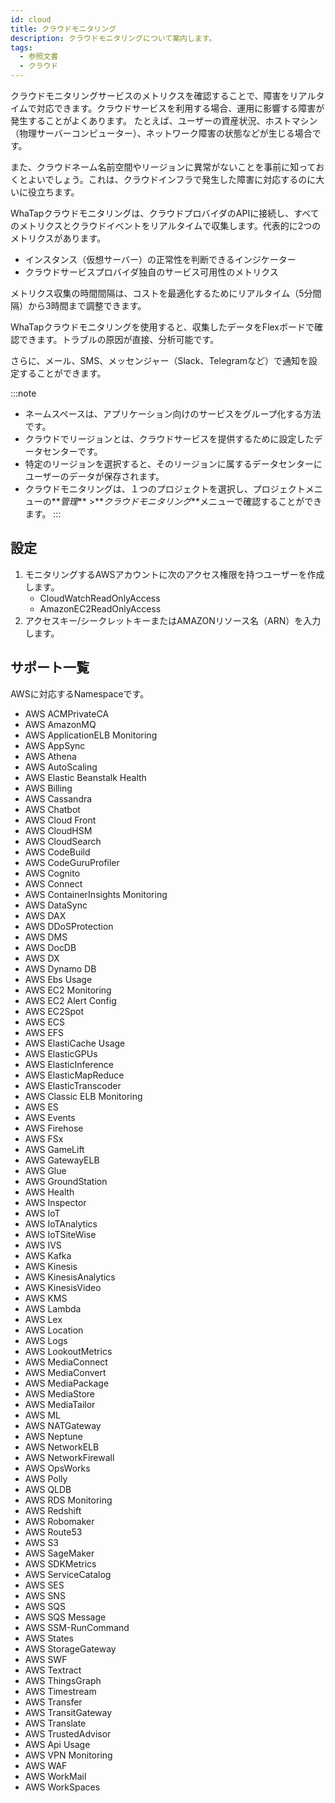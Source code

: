 ```yaml
---
id: cloud
title: クラウドモニタリング
description: クラウドモニタリングについて案内します。
tags:
  - 参照文書
  - クラウド
---
```


クラウドモニタリングサービスのメトリクスを確認することで、障害をリアルタイムで対応できます。クラウドサービスを利用する場合、運用に影響する障害が発生することがよくあります。 たとえば、ユーザーの資産状況、ホストマシン（物理サーバーコンピューター）、ネットワーク障害の状態などが生じる場合です。

また、クラウドネーム名前空間やリージョンに異常がないことを事前に知っておくとよいでしょう。これは、クラウドインフラで発生した障害に対応するのに大いに役立ちます。

WhaTapクラウドモニタリングは、クラウドプロバイダのAPIに接続し、すべてのメトリクスとクラウドイベントをリアルタイムで収集します。代表的に2つのメトリクスがあります。

-   インスタンス（仮想サーバー）の正常性を判断できるインジケーター
-   クラウドサービスプロバイダ独自のサービス可用性のメトリクス

メトリクス収集の時間間隔は、コストを最適化するためにリアルタイム（5分間隔）から3時間まで調整できます。

WhaTapクラウドモニタリングを使用すると、収集したデータをFlexボードで確認できます。トラブルの原因が直接、分析可能です。

さらに、メール、SMS、メッセンジャー（Slack、Telegramなど）で通知を設定することができます。

:::note 

-   ネームスペースは、アプリケーション向けのサービスをグループ化する方法です。
-   クラウドでリージョンとは、クラウドサービスを提供するために設定したデータセンターです。
-   特定のリージョンを選択すると、そのリージョンに属するデータセンターにユーザーのデータが保存されます。
-   クラウドモニタリングは、１つのプロジェクトを選択し、プロジェクトメニューの**_管理_** >**_クラウドモニタリング_**メニューで確認することができます。
  :::

## 設定

1.  モニタリングするAWSアカウントに次のアクセス権限を持つユーザーを作成します。
    -   CloudWatchReadOnlyAccess
    -   AmazonEC2ReadOnlyAccess
2.  アクセスキー/シークレットキーまたはAMAZONリソース名（ARN）を入力します。

## サポート一覧

AWSに対応するNamespaceです。

-   AWS ACMPrivateCA
-   AWS AmazonMQ
-   AWS ApplicationELB Monitoring
-   AWS AppSync
-   AWS Athena
-   AWS AutoScaling
-   AWS Elastic Beanstalk Health
-   AWS Billing
-   AWS Cassandra
-   AWS Chatbot
-   AWS Cloud Front
-   AWS CloudHSM
-   AWS CloudSearch
-   AWS CodeBuild
-   AWS CodeGuruProfiler
-   AWS Cognito
-   AWS Connect
-   AWS ContainerInsights Monitoring
-   AWS DataSync
-   AWS DAX
-   AWS DDoSProtection
-   AWS DMS
-   AWS DocDB
-   AWS DX
-   AWS Dynamo DB
-   AWS Ebs Usage
-   AWS EC2 Monitoring
-   AWS EC2 Alert Config
-   AWS EC2Spot
-   AWS ECS
-   AWS EFS
-   AWS ElastiCache Usage
-   AWS ElasticGPUs
-   AWS ElasticInference
-   AWS ElasticMapReduce
-   AWS ElasticTranscoder
-   AWS Classic ELB Monitoring
-   AWS ES
-   AWS Events
-   AWS Firehose
-   AWS FSx
-   AWS GameLift
-   AWS GatewayELB
-   AWS Glue
-   AWS GroundStation
-   AWS Health
-   AWS Inspector
-   AWS IoT
-   AWS IoTAnalytics
-   AWS IoTSiteWise
-   AWS IVS
-   AWS Kafka
-   AWS Kinesis
-   AWS KinesisAnalytics
-   AWS KinesisVideo
-   AWS KMS
-   AWS Lambda
-   AWS Lex
-   AWS Location
-   AWS Logs
-   AWS LookoutMetrics
-   AWS MediaConnect
-   AWS MediaConvert
-   AWS MediaPackage
-   AWS MediaStore
-   AWS MediaTailor
-   AWS ML
-   AWS NATGateway
-   AWS Neptune
-   AWS NetworkELB
-   AWS NetworkFirewall
-   AWS OpsWorks
-   AWS Polly
-   AWS QLDB
-   AWS RDS Monitoring
-   AWS Redshift
-   AWS Robomaker
-   AWS Route53
-   AWS S3
-   AWS SageMaker
-   AWS SDKMetrics
-   AWS ServiceCatalog
-   AWS SES
-   AWS SNS
-   AWS SQS
-   AWS SQS Message
-   AWS SSM-RunCommand
-   AWS States
-   AWS StorageGateway
-   AWS SWF
-   AWS Textract
-   AWS ThingsGraph
-   AWS Timestream
-   AWS Transfer
-   AWS TransitGateway
-   AWS Translate
-   AWS TrustedAdvisor
-   AWS Api Usage
-   AWS VPN Monitoring
-   AWS WAF
-   AWS WorkMail
-   AWS WorkSpaces
